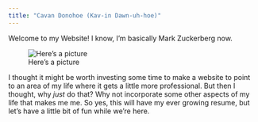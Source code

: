 ---
title: "Cavan Donohoe (Kav-in Dawn-uh-hoe)"
---

Welcome to my Website! I know, I'm basically Mark Zuckerberg now. 

![Here's a picture](China Walls Sunset.jpg)

I thought it might be worth investing some time to make a website to point to an area of my life where it gets a little more professional. But then I thought, why *just* do that? Why not incorporate some other aspects of my life that makes me me. So yes, this will have my ever growing resume, but let's have a little bit of fun while we're here.

